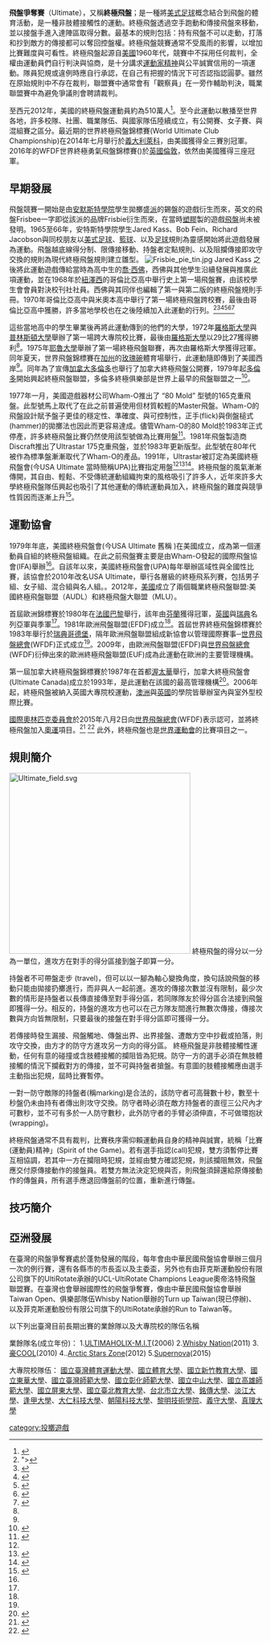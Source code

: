{{multiple issues|
{{expand|time=2014-09-20T21:53:26+00:00}}
{{expert|time=2014-09-20T21:53:26+00:00}}
}}
'''飛盤爭奪賽'''（Ultimate），又稱'''終極飛盤'''；是一種將[[美式足球|美式足球]]概念結合到飛盤的體育活動，是一種非肢體接觸性的運動。終極飛盤透過空手跑動和傳接飛盤來移動，並以接盤手進入達陣區取得分數。最基本的規則包括：持有飛盤不可以走動，打落和抄到敵方的傳接都可以奪回控盤權。終極飛盤競賽通常不受風雨的影響，以增加比賽難度與可看性。終極飛盤起源自[[美國|美國]]1960年代，競賽中不採用任何裁判，全權由運動員們自行判決與協商，是十分講求[[運動家精神|運動家精神]]與公平誠實信用的一項運動。隊員犯規或違例時應自行承認，在自己有把握的情況下可否認指認圓夢。雖然在原始規則中不存在裁判，聯盟賽中通常會有「觀察員」在一旁作輔助判決，職業聯盟賽中為避免爭議則會聘請裁判。

至西元2012年，美國的終極飛盤運動員約為510萬人<ref>{{cite web|title=Ultimate Frisbee Participation [SFIA]|url=http://sludgeonline.blogspot.com/2013/10/ultimate-frisbee-participation-sfia.html|publisher=Sludge Output|accessdate=14 January 2014|archive-date=2021-03-08|archive-url=https://web.archive.org/web/20210308080021/https://sludgeonline.blogspot.com/2013/10/ultimate-frisbee-participation-sfia.html|dead-url=no}}</ref>。至今此運動以散播至世界各地，許多校隊、社團、職業隊伍、與國家隊伍陸續成立，有公開賽、女子賽、與混組賽之區分。最近期的世界終極飛盤錦標賽(World Ultimate Club Championship)在2014年七月舉行於[[義大利|義大利]][[萊科|萊科]]，由美國獲得全三賽別冠軍。2016年的WFDF世界終極勇氣飛盤錦標賽({{tsl|en|2016 WFDF World Ultimate & Guts Championship|2016 WFDF World Ultimate & Guts Championship}})於[[英國|英國]][[倫敦|倫敦]]，依然由美國獲得三座冠軍。

{{Infobox sport
| name          = 終極飛盤
| image         = Rooke bid.jpg
| imagesize     = 300px
| union         = [[世界飛盤總會|世界飛盤總會]]
| nickname      = 飛盤爭奪賽
| team          = 草地場：每隊七人 <br/> 室內場：每隊五人 <br/>沙灘賽: 每隊五人<br/> (人數可能應雙方協商調整)
| mgender       = 多數為男女混和
| equipment     = [[飛盤|飛盤]] (飛碟)
| olympic       = 即將加入，[[國際奧林匹克委員會|國際奧林匹克委員會]]<br/>已於西元2015年通過將終極飛盤<br/>納入夏季[[奧運|奧運]]項目<ref name="oly2020">{{cite web|url=https://www.olympic.org/news/ioc-session-receives-updates-on-implementation-of-olympic-agenda-2020|title=IOC Session receives updates on implementation of Olympic Agenda 2020 - Olympic News|access-date=2016-09-14|archive-date=2021-03-08|archive-url=https://web.archive.org/web/20210308212556/https://www.olympic.org/news/ioc-session-receives-updates-on-implementation-of-olympic-agenda-2020|dead-url=no}}</ref><ref name="wfdf recog">{{cite web|url=http://www.wfdf.org/news-media/news/press/2-official-communication/532-world-flying-disc-federation-receives-recognition-by-the-international-olympic-committee|title=World Flying Disc Federation Receives Recognition by the International Olympic Committee|date=31 May 2013|work=[[World_Flying_Disc_Federation|World Flying Disc Federation]]|access-date=2016-09-14|archive-date=2020-11-11|archive-url=https://web.archive.org/web/20201111173147/https://www.wfdf.org/news-media/news/press/2-official-communication/532-world-flying-disc-federation-receives-recognition-by-the-international-olympic-committee|dead-url=no}}</ref> <ref name="圓夢">{{cite web|url=http://udn.com/news/story/7005/1929630|title=他用飛盤打天下 募款圓夢征美國|date=31 August 2016|access-date=2016-09-14|archive-date=2019-06-28|archive-url=https://web.archive.org/web/20190628233253/https://udn.com/news/story/7005/1929630|dead-url=no}}</ref>並將於2020或2024年奧運開始登場<ref name="oly2020"/><ref name="nyer">{{cite web|url=http://www.newyorker.com/news/sporting-scene/ultimate-frisbees-surprising-arrival-as-a-likely-olympic-sport|title=ULTIMATE FRISBEE’S SURPRISING ARRIVAL AS A LIKELY OLYMPIC SPORT|date=12 August 2015|access-date=2016-09-14|archive-date=2018-01-04|archive-url=https://web.archive.org/web/20180104155430/https://www.newyorker.com/news/sporting-scene/ultimate-frisbees-surprising-arrival-as-a-likely-olympic-sport|dead-url=no}}</ref><ref name="dc">{{cite web|url=http://wtop.com/local-sports/2015/08/d-c-s-ultimate-frisbee-community-reacts-to-olympic-news/|title=D.C.’s Ultimate Frisbee community reacts to Olympic news|date=26 August 2015|access-date=2016-09-14|archive-date=2017-03-05|archive-url=https://web.archive.org/web/20170305064830/http://wtop.com/local-sports/2015/08/d-c-s-ultimate-frisbee-community-reacts-to-olympic-news/|dead-url=no}}</ref><br/>終極飛盤亦為[[世界運動會|世界運動會]]比賽項目
}}

==早期發展==
飛盤競賽一開始是由[[安默斯特學院|安默斯特學院]]學生拋擲盛[[西式餡餅|派]]的錫盤的遊戲衍生而來，英文的飛盤Frisbee一字即從該派的品牌Frisbie衍生而來，在當時[[塑膠|塑膠]]製的遊戲[[飛盤|飛盤]]尚未被發明。1965至66年，安特斯特學院學生Jared Kass、Bob Fein、Richard Jacobson與同校朋友以[[美式足球|美式足球]]、[[籃球|籃球]]、以及[[足球|足球]]規則為靈感開始將此遊戲發展為運動。飛盤越底線得分制、限傳接移動、持盤者定點規則、以及阻攔傳接即攻守交換的規則為現代終極飛盤規則建立雛型。
[[File:Frisbie_pie_tin.jpg|thumb]]
Jared Kass 之後將此運動遊戲傳給當時為高中生的[[喬·西佛|喬·西佛]]，西佛與其他學生沿續發展與推廣此項運動，並在1968年於[[紐澤西|紐澤西]]的哥倫比亞高中舉行史上第一場飛盤賽，由該校學生會會員對決校刊社社員。西佛與其同伴也編輯了第一與第二版的終極飛盤規則手冊。1970年哥倫比亞高中與米奧本高中舉行了第一場終極飛盤跨校賽，最後由哥倫比亞高中獲勝，許多當地學校也在之後陸續加入此運動的行列。<ref name="ultibook" >">{{cite book |last1=Leonardo |first1=Pasquale Anthony |last2=Zagoria |first2=Adam |year=2005 |title=Ultimate: The First Four Decades |url=http://www.ultimatehistory.com/ |location= |publisher=Joe Seidler |isbn=0976449609 |accessdate=13 January 2014 |archive-date=2021-03-21 |archive-url=https://web.archive.org/web/20210321155839/https://ultimatehistory.com/ |dead-url=no }}</ref><ref name="histvids">{{cite web |url=http://vimeo.com/album/3003040 |title=Ultimate History – General |publisher=vimeo.com |date= |accessdate=2015-01-23 |archive-date=2018-11-20 |archive-url=https://web.archive.org/web/20181120071648/https://vimeo.com/album/3003040 |dead-url=no }}</ref><ref name="wfdf1">{{cite web |url=http://www.wfdf.org/history-stats/history-of-ultimate/167-an-abbreviated-history-of-ultimate-compiled-by-michael-e-iacovella |title=An Abbreviated History of Ultimate Compiled by Michael E. Iacovella |publisher=wfdf.org |date= |accessdate=2013-12-08 |archive-date=2020-11-28 |archive-url=https://web.archive.org/web/20201128105006/https://www.wfdf.org/history-stats/history-of-ultimate/167-an-abbreviated-history-of-ultimate-compiled-by-michael-e-iacovella |dead-url=no }}</ref><ref name="wfdf2">{{cite web |url=http://www.wfdf.org/history-stats/history-of-ultimate/168-major-steps-in-history-of-ultimate |title=Major Steps in History of Ultimate |publisher=wfdf.org |date= |accessdate=2013-12-08 |archive-date=2020-08-14 |archive-url=https://web.archive.org/web/20200814104236/http://www.wfdf.org/history-stats/history-of-ultimate/168-major-steps-in-history-of-ultimate |dead-url=no }}</ref><ref name="wfdf3">{{cite web|url=http://www.wfdf.org/history-stats/history-of-fyling-disc/6-timeline-of-early-history-of-flying-disc-play-1871-1995|title=Timeline of early history of Flying Disc Play (1871-1995)|publisher=wfdf.org|date=|accessdate=2013-12-08|deadurl=yes|archiveurl=https://web.archive.org/web/20120620211519/http://www.wfdf.org/history-stats/history-of-fyling-disc/6-timeline-of-early-history-of-flying-disc-play-1871-1995|archivedate=2012-06-20}}</ref><ref name="wfdf4">{{cite web |url=http://www.wfdf.org/history-stats/history-of-fyling-disc/4-history-of-the-frisbee |title=History of the Frisbee |publisher=wfdf.org |date= |accessdate=2013-12-08 |deadurl=yes |archiveurl=https://web.archive.org/web/20131212050741/http://www.wfdf.org/history-stats/history-of-fyling-disc/4-history-of-the-frisbee |archivedate=2013-12-12 }}</ref>

這些當地高中的學生畢業後再將此運動傳到的他們的大學，1972年[[羅格斯大學|羅格斯大學]]與[[普林斯頓大學|普林斯頓大學]]舉辦了第一場跨大專院校比賽，最後由[[羅格斯大學|羅格斯大學]]以29比27獲得勝利<ref name="wfdf1"/>。1975年[[耶魯大學|耶魯大學]]舉辦了第一場終極飛盤聯賽，再次由羅格斯大學獲得冠軍。同年夏天，世界飛盤錦標賽在[[加州|加州]]的[[玫瑰碗|玫瑰碗]]體育場舉行，此運動隨即傳到了美國西岸<ref name="wfdf1" />。同年為了宣傳[[加拿大|加拿大]][[多倫多|多倫多]]也舉行了加拿大終極飛盤公開賽，1979年起[[多倫多|多倫多]]開始興起終極飛盤聯盟，多倫多終極俱樂部是世界上最早的飛盤聯盟之一<ref>{{cite web|title=TUC History|url=http://tuc.org/history/tuc|work=Toronto Ultimate Club History|accessdate=December 3, 2014|archive-date=2016-03-03|archive-url=https://web.archive.org/web/20160303220133/http://tuc.org/history/tuc|dead-url=no}}</ref>。

1977年一月，美國遊戲器材公司Wham-O推出了 “80 Mold” 型號的165克重飛盤。此型號馬上取代了在此之前普遍使用但材質較輕的Master飛盤。Wham-O的飛盤設計賦予盤子更佳的穩定性、準確度、與可控制性，正手(flick)與倒盤槌式(hammer)的拋擲法也因此而更容易達成。儘管Wham-O的80 Mold於1983年正式停產，許多終極飛盤比賽仍然使用該型號做為比賽用盤<ref name="usau1">{{cite web|url=http://www.usaultimate.org/about/history/hall_of_fame/80_mold_class_of_2004.aspx|title=Special Merit: The "80 Mold"|publisher=usaultimate.org|date=|accessdate=2013-12-08|archive-date=2020-10-02|archive-url=https://web.archive.org/web/20201002172240/https://www.usaultimate.org/about/history/hall_of_fame/80_mold_class_of_2004.aspx|dead-url=no}}</ref>。1981年飛盤製造商Discraft推出了Ultrastar 175克重飛盤，並於1983年更新版型。此型號在80年代被作為標準盤漸漸取代了Wham-O的產品。1991年，Ultrastar被訂定為美國終極飛盤會(今USA Ultimate 當時簡稱UPA)比賽指定用盤<ref name="usau1" /><ref name="usau2">{{cite web|url=http://www.usaultimate.org/about/history/hall_of_fame/the_discraft_ultrastar_class_of_2011.aspx|title=The Discraft Ultrastar (Class of 2011)|publisher=usaultimate.org|date=|accessdate=January 23, 2015|archive-date=2020-12-01|archive-url=https://web.archive.org/web/20201201000330/https://www.usaultimate.org/about/history/hall_of_fame/the_discraft_ultrastar_class_of_2011.aspx|dead-url=no}}</ref><ref name="ultiworldInno-Disc">{{cite web|url=http://ultiworld.com/2013/03/18/when-wham-o-was-king-why-the-innova-v-discraft-debate-is-old-news/|title=When Wham-O Was King: Why The Innova V. Discraft Debate Is Old News|publisher=ultiworld.com|date=|accessdate=January 23, 2015|archive-date=2020-11-08|archive-url=https://web.archive.org/web/20201108160242/https://ultiworld.com/2013/03/18/when-wham-o-was-king-why-the-innova-v-discraft-debate-is-old-news/|dead-url=no}}</ref>。終極飛盤的風氣漸漸傳開，其自由、輕鬆、不受傳統運動組織拘束的風格吸引了許多人，近年來許多大學終極飛盤隊伍興起也吸引了其他運動的傳統運動員加入，終極飛盤的難度與競爭性質因而逐漸上升<ref>{{cite book|title=Countercultural Sports in America: The History and Meaning of Ultimate Frisbee|url=http://www.amazon.com/Countercultural-Sports-America-History-Ultimate/dp/3838311957|author=Jordan Holtzman-Conston|publisher=Waltham, Mass|year=2010|accessdate=5 December 2014|archive-date=2017-07-23|archive-url=https://web.archive.org/web/20170723054355/https://www.amazon.com/Countercultural-Sports-America-History-Ultimate/dp/3838311957|dead-url=no}}</ref>。

==運動協會==
1979年年底，美國終極飛盤會(今USA Ultimate 舊稱 {{tsl|en|USA Ultimate|UPA}})在美國成立，成為第一個運動員自組的終極飛盤組織。在此之前飛盤賽主要是由Wham-O發起的國際飛盤協會(IFA)舉辦<ref name="wfdf1" />。自該年以來，美國終極飛盤會(UPA)每年舉辦區域性與全國性比賽，該協會於2010年改名USA Ultimate，舉行各層級的終極飛系列賽，包括男子組、女子組、混合組與名人組。。2012年，[[美國|美國]]成立了兩個職業終極飛盤聯盟:美國終極飛盤聯盟（AUDL）和終極飛盤大聯盟（MLU）。

首屆歐洲錦標賽於1980年在[[法國|法國]][[巴黎|巴黎]]舉行，該年由[[芬蘭|芬蘭]]獲得冠軍，[[英國|英國]]與[[瑞典|瑞典]]名列亞軍與季軍<ref name="wfdf1"/>。1981年歐洲飛盤聯盟(EFDF)成立<ref name="wfdf1" />。首屆世界終極飛盤錦標賽於1983年舉行於[[瑞典|瑞典]][[哥德堡|哥德堡]]，隔年歐洲飛盤聯盟組成新協會以管理國際賽事─[[世界飛盤總會|世界飛盤總會]](WFDF)正式成立<ref name="wfdf1" />。2009年，由歐洲飛盤聯盟(EFDF)與[[世界飛盤總會|世界飛盤總會]](WFDF)衍伸出來的歐洲終極飛盤聯盟(EUF)成為此運動在歐洲的主要管理機構。

第一屆加拿大終極飛盤錦標賽於1987年在首都[[渥太華|渥太華]]舉行，加拿大終極飛盤會(Ultimate Canada)成立於1993年，是此運動在該國的最高管理機構<ref name="Ultimate Canada">{{cite web|title=Ultimate Canada|url=https://canadianultimate.com/|work=Home Page|accessdate=May 15, 2013|archive-date=2015-09-11|archive-url=https://web.archive.org/web/20150911220624/https://canadianultimate.com/|dead-url=no}}</ref>。2006年起，終極飛盤被納入英國大專院校運動，[[澳洲|澳洲]]與[[英國|英國]]的學院皆舉辦室內與室外型校際比賽。

[[國際奧林匹克委員會|國際奧林匹克委員會]]於2015年八月2日向[[世界飛盤總會|世界飛盤總會]](WFDF)表示認可，並將終極飛盤加入[[奧運|奧運]]項目。<ref>{{cite web|url=http://www.bbc.com/news/world-us-canada-33752105|title='Ultimate Frisbee' recognised by International Olympic Committee|work=BBC News|access-date=2016-09-15|archive-date=2021-03-08|archive-url=https://web.archive.org/web/20210308194843/https://www.bbc.com/news/world-us-canada-33752105|dead-url=no}}</ref> <ref>{{cite web|url=http://www.si.com/more-sports/2015/08/02/ulimate-frisbee-international-olympic-committee-approval|title=Ultimate Frisbee recognized by International Olympic Committee|author=SI Wire|work=SI.com|access-date=2016-09-15|archive-date=2019-06-21|archive-url=https://web.archive.org/web/20190621140145/https://www.si.com/more-sports/2015/08/02/ulimate-frisbee-international-olympic-committee-approval|dead-url=no}}</ref> 此外，終極飛盤也是[[世界運動會|世界運動會]]的比賽項目之一。

==規則簡介==
[[Image:Ultimate_field.svg|360px]]
終極飛盤的得分以一分為一單位，進攻方在對手的得分區接到盤子即算一分。

持盤者不可帶盤走步 (travel)，但可以以一腳為軸心變換角度，換句話說飛盤的移動只能由拋接扔擲進行，而非與人一起前進。進攻的傳接次數並沒有限制，最少次數的情形是持盤者以長傳直接傳至對手得分區，若同隊隊友於得分區合法接到飛盤即獲得一分。相反的，持盤的進攻方也可以在己方隊友間進行無數次傳接，傳接次數與方向皆無限制，只要最後的接盤在對手得分區即可獲得一分。

若傳接時發生漏接、飛盤觸地、傳盤出界、出界接盤、遭敵方空中抄截或拍落，則攻守交換，由方才的防守方進攻另一方向的得分區。
終極飛盤是非肢體接觸性運動，任何有意的碰撞或含肢體接觸的攔阻皆為犯規。防守一方的選手必須在無肢體接觸的情況下攔截對方的傳接，並不可與持盤者搶盤。有意圖的肢體接觸應由選手主動指出犯規，屆時比賽暫停。

一對一防守敵隊的持盤者(稱marking)是合法的，該防守者可高聲數十秒，數至十秒盤仍未由持有者傳出則攻守交換。防守者時必須在敵方持盤者的直徑三公尺內才可數秒，並不可有多於一人防守數秒，此外防守者的手臂必須伸直，不可做環抱狀(wrapping)。

終極飛盤通常不具有裁判，比賽秩序需仰賴運動員自身的精神與誠實，統稱「比賽(運動員)精神」(Spirit of the Game)。若有選手指認(call)犯規，雙方須暫停比賽互相協調，若其中一方在攔阻時犯規，並經由雙方確認犯規，則該攔阻無效，飛盤應交付原傳接動作的接盤員。若雙方無法決定犯規與否，則飛盤須歸還給原傳接動作的傳盤員，所有選手應退回傳盤前的位置，重新進行傳盤。

==技巧簡介==

==亞洲發展==
在臺灣的飛盤爭奪賽處於蓬勃發展的階段，每年會由中華民國飛盤協會舉辦三個月一次的例行賽，還有各縣市的市長盃以及主委盃，另外也有由菲克斯運動股份有限公司旗下的UltiRotate承辦的UCL-UltiRotate Champions League奧帝洛特飛盤聯盟賽。在臺灣也會舉辦國際性的飛盤爭奪賽，像由中華民國飛盤協會舉辦Taiwan Open、俱樂部隊伍Whisby Nation舉辦的Turn up Taiwan(現已停辦)、以及菲克斯運動股份有限公司旗下的UltiRotate承辦的Run to Taiwan等。

以下列出臺灣目前長期出賽的業餘隊以及大專院校的隊伍名稱

業餘隊名(成立年份)：
1.[[ULTIMAHOLIX-M.I.T|ULTIMAHOLIX-M.I.T]](2006)
2.[[Whisby_Nation|Whisby Nation]](2011)
3.[[豪COOL|豪COOL]](2010)
4..[[Arctic_Stars_Zone|Arctic Stars Zone]](2012)
5.[[Supernova|Supernova]](2015)


大專院校隊伍：
[[國立臺灣體育運動大學|國立臺灣體育運動大學]]、[[國立體育大學|國立體育大學]]、[[國立新竹教育大學|國立新竹教育大學]]、[[國立東華大學|國立東華大學]]、[[國立臺灣師範大學|國立臺灣師範大學]]、[[國立彰化師範大學|國立彰化師範大學]]、[[國立中山大學|國立中山大學]]、[[國立高雄師範大學|國立高雄師範大學]]、[[國立屏東大學|國立屏東大學]]、[[國立臺北教育大學|國立臺北教育大學]]、[[台北市立大學|台北市立大學]]、[[銘傳大學|銘傳大學]]、[[淡江大學|淡江大學]]、[[逢甲大學|逢甲大學]]、[[大仁科技大學|大仁科技大學]]、[[朝陽科技大學|朝陽科技大學]]、[[黎明技術學院|黎明技術學院]]、[[義守大學|義守大學]]、[[真理大學|真理大學]]



{{Authority control}}
[[category:投擲遊戲|category:投擲遊戲]]